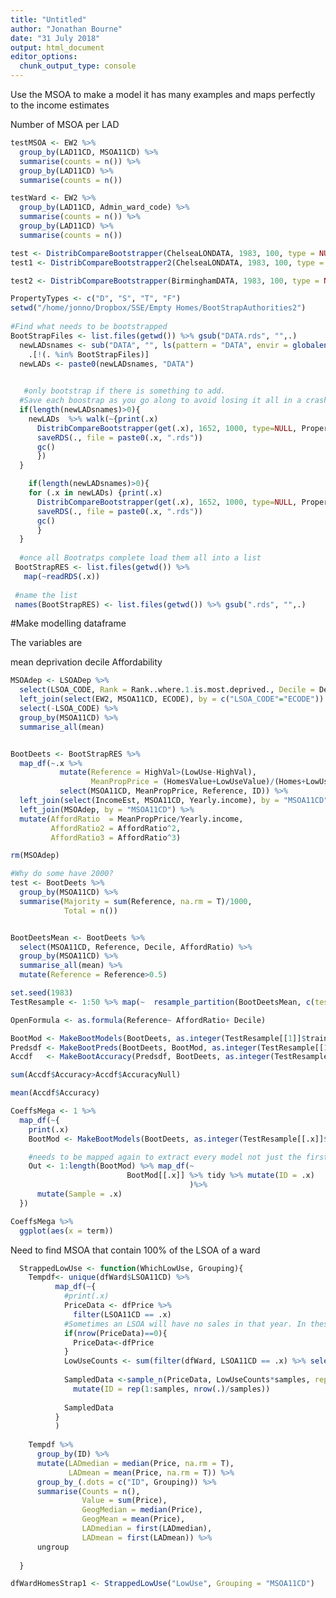 ```yaml
---
title: "Untitled"
author: "Jonathan Bourne"
date: "31 July 2018"
output: html_document
editor_options: 
  chunk_output_type: console
---
```



Use the MSOA to make a model it has many examples and maps perfectly to the income estimates



Number of MSOA per LAD
```r

testMSOA <- EW2 %>%
  group_by(LAD11CD, MSOA11CD) %>%
  summarise(counts = n()) %>%
  group_by(LAD11CD) %>%
  summarise(counts = n())

testWard <- EW2 %>%
  group_by(LAD11CD, Admin_ward_code) %>%
  summarise(counts = n()) %>%
  group_by(LAD11CD) %>%
  summarise(counts = n())

```


```r

test <- DistribCompareBootstrapper(ChelseaLONDATA, 1983, 100, type = NULL, PropertyTypes )
test1 <- DistribCompareBootstrapper2(ChelseaLONDATA, 1983, 100, type = NULL, PropertyTypes )

test2 <- DistribCompareBootstrapper(BirminghamDATA, 1983, 100, type = NULL, PropertyTypes, GroupVars = "MSOA11CD" )


```


```r
PropertyTypes <- c("D", "S", "T", "F")
setwd("/home/jonno/Dropbox/SSE/Empty Homes/BootStrapAuthorities2")
  
#Find what needs to be bootstrapped
BootStrapFiles <- list.files(getwd()) %>% gsub("DATA.rds", "",.)
  newLADsnames <- sub("DATA", "", ls(pattern = "DATA", envir = globalenv())) %>% 
    .[!(. %in% BootStrapFiles)] 
  newLADs <- paste0(newLADsnames, "DATA") 

  
   #only bootstrap if there is something to add.
  #Save each boostrap as you go along to avoid losing it all in a crash
  if(length(newLADsnames)>0){
    newLADs  %>% walk(~{print(.x)
      DistribCompareBootstrapper(get(.x), 1652, 1000, type=NULL, PropertyTypes, GroupVars = "MSOA11CD" )%>%
      saveRDS(., file = paste0(.x, ".rds"))
      gc()
      }) 
  }

    if(length(newLADsnames)>0){
    for (.x in newLADs) {print(.x)
      DistribCompareBootstrapper(get(.x), 1652, 1000, type=NULL, PropertyTypes, GroupVars = "MSOA11CD" )%>%
      saveRDS(., file = paste0(.x, ".rds"))
      gc()
      } 
  }
  
  #once all Bootratps complete load them all into a list
 BootStrapRES <- list.files(getwd()) %>%
   map(~readRDS(.x))
 
 #name the list
 names(BootStrapRES) <- list.files(getwd()) %>% gsub(".rds", "",.)
```


#Make modelling dataframe

The variables are

mean deprivation decile
Affordability



```r

MSOAdep <- LSOADep %>%
  select(LSOA_CODE, Rank = Rank..where.1.is.most.deprived., Decile = Decile..where.1.is.most.deprived.10..of.LSOAs.) %>%
  left_join(select(EW2, MSOA11CD, ECODE), by = c("LSOA_CODE"="ECODE")) %>%
  select(-LSOA_CODE) %>%
  group_by(MSOA11CD) %>%
  summarise_all(mean)


BootDeets <- BootStrapRES %>% 
  map_df(~.x %>%
           mutate(Reference = HighVal>(LowUse-HighVal),
                  MeanPropPrice = (HomesValue+LowUseValue)/(Homes+LowUse)) %>%
           select(MSOA11CD, MeanPropPrice, Reference, ID)) %>%
  left_join(select(IncomeEst, MSOA11CD, Yearly.income), by = "MSOA11CD") %>%
  left_join(MSOAdep, by = "MSOA11CD") %>%
  mutate(AffordRatio  = MeanPropPrice/Yearly.income,
         AffordRatio2 = AffordRatio^2,
         AffordRatio3 = AffordRatio^3)

rm(MSOAdep)

#Why do some have 2000?
test <- BootDeets %>%
  group_by(MSOA11CD) %>%
  summarise(Majority = sum(Reference, na.rm = T)/1000,
            Total = n())


BootDeetsMean <- BootDeets %>%
  select(MSOA11CD, Reference, Decile, AffordRatio) %>%
  group_by(MSOA11CD) %>%
  summarise_all(mean) %>%
  mutate(Reference = Reference>0.5)

set.seed(1983)
TestResample <- 1:50 %>% map(~  resample_partition(BootDeetsMean, c(test = 0.1, train = 0.9)))

OpenFormula <- as.formula(Reference~ AffordRatio+ Decile)

BootMod <- MakeBootModels(BootDeets, as.integer(TestResample[[1]]$train))
Predsdf <- MakeBootPreds(BootDeets, BootMod, as.integer(TestResample[[1]]$test))
Accdf   <- MakeBootAccuracy(Predsdf, BootDeets, as.integer(TestResample[[1]]$test))

sum(Accdf$Accuracy>Accdf$AccuracyNull)

mean(Accdf$Accuracy)

CoeffsMega <- 1 %>%
  map_df(~{
    print(.x)
    BootMod <- MakeBootModels(BootDeets, as.integer(TestResample[[.x]]$train), ModForm =  OpenFormula)

    #needs to be mapped again to extract every model not just the first 50!
    Out <- 1:length(BootMod) %>% map_df(~
                          BootMod[[.x]] %>% tidy %>% mutate(ID = .x)               
                                        )%>%
      mutate(Sample = .x)
  })

CoeffsMega %>%
  ggplot(aes(x = term))

```

Need to find MSOA that contain 100% of the LSOA of a ward

```r

  StrappedLowUse <- function(WhichLowUse, Grouping){
    Tempdf<- unique(dfWard$LSOA11CD) %>%
          map_df(~{
            #print(.x)
            PriceData <- dfPrice %>% 
              filter(LSOA11CD == .x)
            #Sometimes an LSOA will have no sales in that year. In these thankfully rare cases the entire LAD is used.
            if(nrow(PriceData)==0){
              PriceData<-dfPrice
            }
            LowUseCounts <- sum(filter(dfWard, LSOA11CD == .x) %>% select_(WhichLowUse)) #sample rows from LSOA
            
            SampledData <-sample_n(PriceData, LowUseCounts*samples, replace = TRUE) %>%
              mutate(ID = rep(1:samples, nrow(.)/samples))
            
            SampledData
          }
          ) 
    
    Tempdf %>% 
      group_by(ID) %>%
      mutate(LADmedian = median(Price, na.rm = T),
             LADmean = mean(Price, na.rm = T)) %>%
      group_by_(.dots = c("ID", Grouping)) %>%
      summarise(Counts = n(),
                Value = sum(Price),
                GeogMedian = median(Price),
                GeogMean = mean(Price),
                LADmedian = first(LADmedian),
                LADmean = first(LADmean)) %>%
      ungroup
    
  }

dfWardHomesStrap1 <- StrappedLowUse("LowUse", Grouping = "MSOA11CD")

 


```

